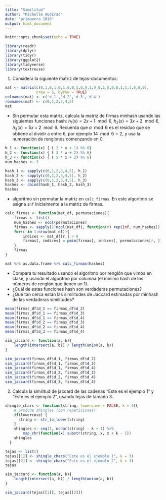 ```yaml
---
title: "Similitud"
author: "Michelle Audirac"
date: "primavera 2018"
output: html_document
---
```


```r
knitr::opts_chunk$set(echo = TRUE)
```

```r
library(readr)
library(dplyr)
library(tidyr)
library(ggplot2)
library(tidyverse)
library(textreuse)
```

1. Considera la siguiente matriz de tejas-documentos:

```r
mat <- matrix(c(0,1,0,1,0,1,0,0,1,0,0,1,0,0,1,0,0,0,1,1,1,0,0,0),
              nrow = 6, byrow = TRUE)
colnames(mat) <- c('d_1','d_2','d_3','d_4')
rownames(mat) <- c(0,1,2,3,4,5)
mat
```

  - Sin permutar esta matriz, calcula la matriz de firmas minhash usando las siguientes funciones
  hash: $h_1(x) = 2x+1\mod 6$, $h_2(x) = 3x+2\mod 6$, $h_3(x)=5x+2\mod 6$.
Recuerda que $a\mod 6$ es el residuo que se obtiene al dividir a entre 6, por ejemplo $14\mod 6 = 2$, y usa la numeración de renglones comenzando en 0.

```r
h_1 <- function(x) { ( 2 * x + 1) %% 6}
h_2 <- function(x) { ( 3 * x + 2) %% 6}
h_3 <- function(x) { ( 5 * x + 2) %% 6}
num_hashes <- 3

hash_1 <- sapply(c(0,1,2,3,4,5), h_1)
hash_2 <- sapply(c(0,1,2,3,4,5), h_2)
hash_3 <- sapply(c(0,1,2,3,4,5), h_3)
hashes <- cbind(hash_1, hash_2, hash_3)
hashes
```

* algoritmo sin permutar la matriz en `calc_firmas`. En este algoritmo se asigna `Inf` inicialmente a la matriz de firmas.

```r
calc_firmas <- function(mat_df, permutaciones){
    firmas <- list()
    num_hashes <- ncol(permutaciones)
    firmas <- sapply(1:ncol(mat_df), function(r) rep(Inf, num_hashes))
    for(r in 1:nrow(mat_df)){
        indices <- mat_df[r,] > 0
        firmas[, indices] = pmin(firmas[, indices], permutaciones[r, ])
    }
    firmas
}
```


```r
mat %>% as.data.frame %>% calc_firmas(hashes)
```

  - Compara tu resultado usando el algoritmo por renglón que vimos en clase,
    y usando el algoritmo por columna (el mínimo hash de los números de renglón que tienen un 1).
  - ¿Cuál de estas funciones hash son verdaderas permutaciones?
  - ¿Qué tan cerca están las similitudes de Jaccard estimadas por minhash de las verdaderas similitudes?
```r
mean(firmas_df$d_1 == firmas_df$d_2)
mean(firmas_df$d_1 == firmas_df$d_3)
mean(firmas_df$d_1 == firmas_df$d_4)
mean(firmas_df$d_2 == firmas_df$d_3)
mean(firmas_df$d_2 == firmas_df$d_4)
mean(firmas_df$d_3 == firmas_df$d_4)
```

```r
sim_jaccard <- function(a, b){
    length(intersect(a, b)) / length(union(a, b))
}

sim_jaccard(firmas_df$d_1, firmas_df$d_2)
sim_jaccard(firmas_df$d_1, firmas_df$d_3)
sim_jaccard(firmas_df$d_1, firmas_df$d_4)
sim_jaccard(firmas_df$d_2, firmas_df$d_3)
sim_jaccard(firmas_df$d_2, firmas_df$d_4)
sim_jaccard(firmas_df$d_3, firmas_df$d_4)
```




2. Calcula la similitud de jaccard de las cadenas "Este es el ejemplo 1" y "Este es el ejemplo 2", usando tejas de tamaño 3.

```r
shingle_chars <- function(string, lowercase = FALSE, k = 4){
    # produce shingles (con repeticiones)
    if(lowercase) {
      string <- str_to_lower(string)
    }
    shingles <- seq(1, nchar(string) - k + 1) %>%
        map_chr(function(x) substr(string, x, x + k - 1))
    shingles
  }
```

```r
tejas <- list()
tejas[[1]] <- shingle_chars("Este es el ejemplo 1", k = 3)
tejas[[2]] <- shingle_chars("Este es el ejemplo 2", k = 3)
tejas
```

```r
sim_jaccard <- function(a, b){
    length(intersect(a, b)) / length(union(a, b))
}

sim_jaccard(tejas[[1]], tejas[[2]])
```

